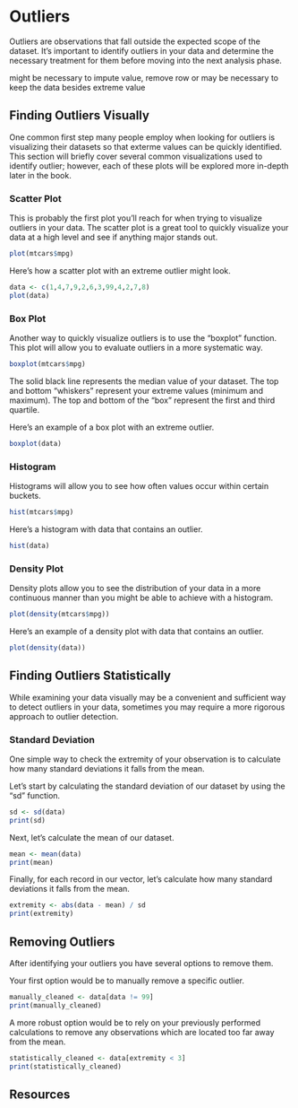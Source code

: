# Outliers

Outliers are observations that fall outside the expected scope of the dataset. It's important to identify outliers in your data and determine the necessary treatment for them before moving into the next analysis phase.

might be necessary to impute value, remove row or may be necessary to keep the data besides extreme value

## Finding Outliers Visually

One common first step many people employ when looking for outliers is visualizing their datasets so that exterme values can be quickly identified. This section will briefly cover several common visualizations used to identify outlier; however, each of these plots will be explored more in-depth later in the book.

### Scatter Plot

This is probably the first plot you'll reach for when trying to visualize outliers in your data. The scatter plot is a great tool to quickly visualize your data at a high level and see if anything major stands out.

```r
plot(mtcars$mpg)
```

Here's how a scatter plot with an extreme outlier might look.

```r
data <- c(1,4,7,9,2,6,3,99,4,2,7,8)
plot(data)
```

### Box Plot

Another way to quickly visualize outliers is to use the "boxplot" function. This plot will allow you to evaluate outliers in a more systematic way.

```r
boxplot(mtcars$mpg)
```

The solid black line represents the median value of your dataset. The top and bottom "whiskers" represent your extreme values (minimum and maximum). The top and bottom of the "box" represent the first and third quartile.

Here's an example of a box plot with an extreme outlier.

```r
boxplot(data)
```

### Histogram

Histograms will allow you to see how often values occur within certain buckets.

```r
hist(mtcars$mpg)
```

Here's a histogram with data that contains an outlier.

```r
hist(data)
```

### Density Plot

Density plots allow you to see the distribution of your data in a more continuous manner than you might be able to achieve with a histogram.

```r
plot(density(mtcars$mpg))
```

Here's an example of a density plot with data that contains an outlier.

```r
plot(density(data))
```

## Finding Outliers Statistically

While examining your data visually may be a convenient and sufficient way to detect outliers in your data, sometimes you may require a more rigorous approach to outlier detection.

### Standard Deviation

One simple way to check the extremity of your observation is to calculate how many standard deviations it falls from the mean.

Let's start by calculating the standard deviation of our dataset by using the "sd" function.

```r
sd <- sd(data)
print(sd)
```

Next, let's calculate the mean of our dataset.

```r
mean <- mean(data)
print(mean)
```

Finally, for each record in our vector, let's calculate how many standard deviations it falls from the mean.

```r
extremity <- abs(data - mean) / sd
print(extremity)
```

## Removing Outliers

After identifying your outliers you have several options to remove them.

Your first option would be to manually remove a specific outlier.

```r
manually_cleaned <- data[data != 99]
print(manually_cleaned)
```

A more robust option would be to rely on your previously performed calculations to remove any observations which are located too far away from the mean.

```r
statistically_cleaned <- data[extremity < 3]
print(statistically_cleaned)
```

## Resources